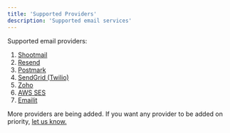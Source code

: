 ```yaml
---
title: 'Supported Providers'
description: 'Supported email services'
---
```


Supported email providers:
1. [Shootmail](https://shootmail.app)
2. [Resend](https://resend.com/)
3. [Postmark](https://postmarkapp.com/)
4. [SendGrid (Twilio)](https://sendgrid.com/en-us)
5. [Zoho](https://www.zoho.com/zeptomail/)
6. [AWS SES](https://aws.amazon.com/ses/)
7. [Emailit](https://emailit.com/)

More providers are being added. If you want any provider to be added on priority, [let us know.](https://tally.so/r/meAKAQ)